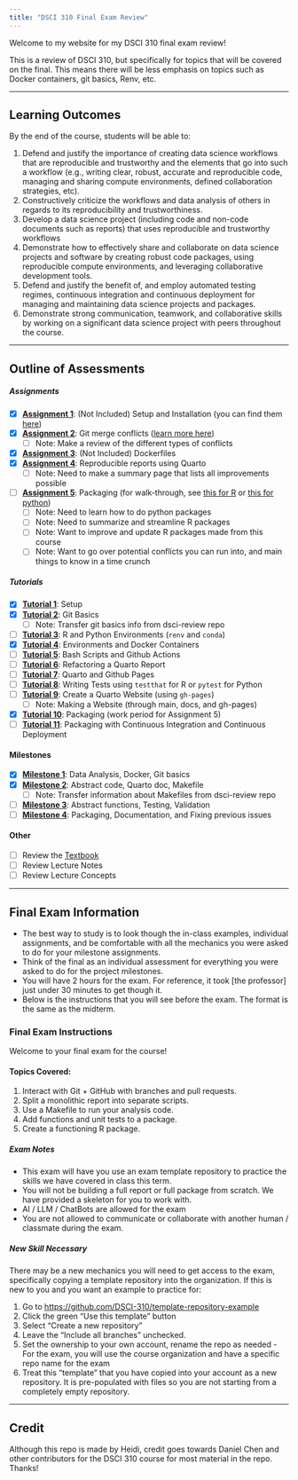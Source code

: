 ```yaml
---
title: "DSCI 310 Final Exam Review"
---
```


Welcome to my website for my DSCI 310 final exam review!

This is a review of DSCI 310, but specifically for topics that will be covered on the final. This means there will be less emphasis on topics such as Docker containers, git basics, Renv, etc.

---

## Learning Outcomes

By the end of the course, students will be able to:

1. Defend and justify the importance of creating data science workflows that are reproducible and trustworthy and the elements that go into such a workflow (e.g., writing clear, robust, accurate and reproducible code, managing and sharing compute environments, defined collaboration strategies, etc).
2. Constructively criticize the workflows and data analysis of others in regards to its reproducibility and trustworthiness.
3. Develop a data science project (including code and non-code documents such as reports) that uses reproducible and trustworthy workflows
4. Demonstrate how to effectively share and collaborate on data science projects and software by creating robust code packages, using reproducible compute environments, and leveraging collaborative development tools.
5. Defend and justify the benefit of, and employ automated testing regimes, continuous integration and continuous deployment for managing and maintaining data science projects and packages.
6. Demonstrate strong communication, teamwork, and collaborative skills by working on a significant data science project with peers throughout the course.

---

## Outline of Assessments

##### Assignments
- [X] [**Assignment 1**](https://ubc-dsci.github.io/dsci-310-student/individual_assignment/ia1.html): (Not Included) Setup and Installation (you can find them [here](https://ubc-dsci.github.io/dsci-310-student/computer-setup.html))
- [X] [**Assignment 2**](https://ubc-dsci.github.io/dsci-310-student/individual_assignment/ia2.html): Git merge conflicts ([learn more here](https://www.atlassian.com/git/tutorials/using-branches/merge-conflicts))
    - [ ] Note: Make a review of the different types of conflicts
- [X] [**Assignment 3**](https://ubc-dsci.github.io/dsci-310-student/individual_assignment/ia3.html): (Not Included) Dockerfiles
- [X] [**Assignment 4**](https://ubc-dsci.github.io/dsci-310-student/individual_assignment/ia4.html): Reproducible reports using Quarto
    - [ ] Note: Need to make a summary page that lists all improvements possible
- [ ] [**Assignment 5**](https://ubc-dsci.github.io/dsci-310-student/individual_assignment/ia5.html): Packaging (for walk-through, see [this for R](https://r-pkgs.org/whole-game.html) or [this for python](https://py-pkgs.org/03-how-to-package-a-python))
    - [ ] Note: Need to learn how to do python packages
    - [ ] Note: Need to summarize and streamline R packages
    - [ ] Note: Want to improve and update R packages made from this course
    - [ ] Note: Want to go over potential conflicts you can run into, and main things to know in a time crunch

##### Tutorials
- [X] [**Tutorial 1**](https://ubc-dsci.github.io/dsci-310-student/tutorials/t1.html): Setup
- [X] [**Tutorial 2**](https://ubc-dsci.github.io/dsci-310-student/tutorials/t2.html): Git Basics
    - [ ] Note: Transfer git basics info from dsci-review repo
- [ ] [**Tutorial 3**](https://ubc-dsci.github.io/dsci-310-student/tutorials/t3.html): R and Python Environments (`renv` and `conda`)
- [X] [**Tutorial 4**](https://ubc-dsci.github.io/dsci-310-student/tutorials/t4.html): Environments and Docker Containers
- [ ] [**Tutorial 5**](https://ubc-dsci.github.io/dsci-310-student/tutorials/t5.html): Bash Scripts and Github Actions
- [ ] [**Tutorial 6**](https://ubc-dsci.github.io/dsci-310-student/tutorials/t6.html): Refactoring a Quarto Report
- [ ] [**Tutorial 7**](https://ubc-dsci.github.io/dsci-310-student/tutorials/t7.html): Quarto and Github Pages
- [ ] [**Tutorial 8**](https://ubc-dsci.github.io/dsci-310-student/tutorials/t8.html): Writing Tests using `testthat` for R or `pytest` for Python
- [ ] [**Tutorial 9**](https://ubc-dsci.github.io/dsci-310-student/tutorials/t9.html): Create a Quarto Website (using `gh-pages`)
    - [ ] Note: Making a Website (through main, docs, and gh-pages)
- [X] [**Tutorial 10**](https://ubc-dsci.github.io/dsci-310-student/tutorials/t10.html): Packaging (work period for Assignment 5)
- [ ] [**Tutorial 11**](https://ubc-dsci.github.io/dsci-310-student/tutorials/t11.html): Packaging with Continuous Integration and Continuous Deployment

#### Milestones
- [X] [**Milestone 1**](https://ubc-dsci.github.io/dsci-310-student/project/m1.html): Data Analysis, Docker, Git basics
- [X] [**Milestone 2**](https://ubc-dsci.github.io/dsci-310-student/project/m2.html): Abstract code, Quarto doc, Makefile
    - [ ] Note: Transfer information about Makefiles from dsci-review repo
- [ ] [**Milestone 3**](https://ubc-dsci.github.io/dsci-310-student/project/m3.html): Abstract functions, Testing, Validation
- [ ] [**Milestone 4**](https://ubc-dsci.github.io/dsci-310-student/project/m4.html): Packaging, Documentation, and Fixing previous issues

#### Other

- [ ] Review the [Textbook](https://ubc-dsci.github.io/reproducible-and-trustworthy-workflows-for-data-science/)
- [ ] Review Lecture Notes
- [ ] Review Lecture Concepts

---

## Final Exam Information

* The best way to study is to look though the in-class examples, individual assignments, and be comfortable with all the mechanics you were asked to do for your milestone assignments.
* Think of the final as an individual assessment for everything you were asked to do for the project milestones.
* You will have 2 hours for the exam. For reference, it took [the professor] just under 30 minutes to get though it.
* Below is the instructions that you will see before the exam. The format is the same as the midterm.

### Final Exam Instructions

Welcome to your final exam for the course!

#### Topics Covered:
1. Interact with Git + GitHub with branches and pull requests.
2. Split a monolithic report into separate scripts.
3. Use a Makefile to run your analysis code.
4. Add functions and unit tests to a package.
5. Create a functioning R package.

##### Exam Notes
* This exam will have you use an exam template repository to practice the skills we have covered in class this term.
* You will not be building a full report or full package from scratch. We have provided a skeleton for you to work with.
* AI / LLM / ChatBots are allowed for the exam
* You are not allowed to communicate or collaborate with another human / classmate during the exam.

##### New Skill Necessary
There may be a new mechanics you will need to get access to the exam, specifically copying a template repository into the organization. If this is new to you and you want an example to practice for:

1. Go to <https://github.com/DSCI-310/template-repository-example>
2. Click the green "Use this template" button
3. Select "Create a new repository"
4. Leave the "Include all branches" unchecked.
5. Set the ownership to your own account, rename the repo as needed - For the exam, you will use the course organization and have a specific repo name for the exam
6. Treat this "template" that you have copied into your account as a new repository. It is pre-populated with files so you are not starting from a completely empty repository.

---

## Credit

Although this repo is made by Heidi, credit goes towards Daniel Chen and other contributors for the DSCI 310 course for most material in the repo.
Thanks!
